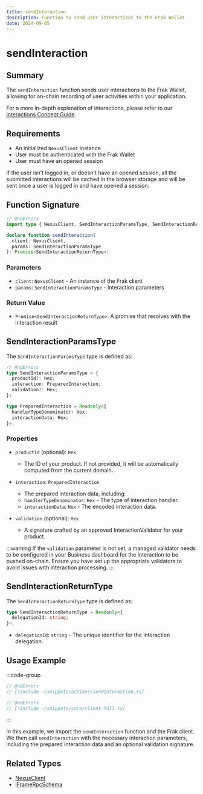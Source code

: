 ```yaml
---
title: sendInteraction
description: Function to send user interactions to the Frak Wallet
date: 2024-09-05
---
```


# sendInteraction

## Summary
The `sendInteraction` function sends user interactions to the Frak Wallet, allowing for on-chain recording of user activities within your application.

For a more in-depth explanation of interactions, please refer to our [Interactions Concept Guide](/wallet-sdk/core-concepts/interactions).

## Requirements
- An initialized `NexusClient` instance
- User must be authenticated with the Frak Wallet
- User must have an opened session

If the user isn't logged in, or doesn't have an opened session, all the submitted interactions will be cached in the browser storage and will be sent once a user is logged in and have opened a session.

## Function Signature

```ts twoslash
// @noErrors
import type { NexusClient, SendInteractionParamsType, SendInteractionReturnType } from '@frak-labs/nexus-sdk/core';

declare function sendInteraction(
  client: NexusClient,
  params: SendInteractionParamsType
): Promise<SendInteractionReturnType>;
```

### Parameters
- `client`: `NexusClient` - An instance of the Frak client
- `params`: `SendInteractionParamsType` - Interaction parameters

### Return Value
- `Promise<SendInteractionReturnType>`: A promise that resolves with the interaction result

## SendInteractionParamsType

The `SendInteractionParamsType` type is defined as:

```ts twoslash
// @noErrors
type SendInteractionParamsType = {
  productId?: Hex;
  interaction: PreparedInteraction;
  validation?: Hex;
};

type PreparedInteraction = Readonly<{
  handlerTypeDenominator: Hex;
  interactionData: Hex;
}>;
```

### Properties

- `productId` (optional): `Hex`
    - The ID of your product. If not provided, it will be automatically computed from the current domain.

- `interaction`: `PreparedInteraction`
    - The prepared interaction data, including:
    - `handlerTypeDenominator`: `Hex` - The type of interaction handler.
    - `interactionData`: `Hex` - The encoded interaction data.

- `validation` (optional): `Hex`
    - A signature crafted by an approved InteractionValidator for your product.

:::warning
If the `validation` parameter is not set, a managed validator needs to be configured in your Business dashboard for the interaction to be pushed on-chain.
Ensure you have set up the appropriate validators to avoid issues with interaction processing.
:::

## SendInteractionReturnType

The `SendInteractionReturnType` type is defined as:

```ts twoslash
type SendInteractionReturnType = Readonly<{
  delegationId: string;
}>;
```

- `delegationId`: `string` - The unique identifier for the interaction delegation.

## Usage Example

:::code-group
```ts twoslash [sendInteraction.ts]
// @noErrors
// [!include ~/snippets/actions/sendInteraction.ts]
```
```ts twoslash [client.ts]
// @noErrors
// [!include ~/snippets/core/client-full.ts]
```
:::

In this example, we import the `sendInteraction` function and the Frak client. We then call `sendInteraction` with the necessary interaction parameters, including the prepared interaction data and an optional validation signature.

## Related Types
- [NexusClient](/wallet-sdk/api/types/NexusClient)
- [IFrameRpcSchema](/wallet-sdk/api/types/IFrameRpcSchema)
